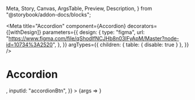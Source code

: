   Meta,
  Story,
  Canvas,
  ArgsTable,
  Preview,
  Description,
} from "@storybook/addon-docs/blocks";

<Meta
  title="Accordion"
  component={Accordion}
  decorators={[withDesign]}
  parameters={{
    design: {
      type: "figma",
      url:
        "https://www.figma.com/file/qShodlfNCJHb8n03IFyApM/Master?node-id=10734%3A2520",
    },
  }}
  argTypes={{
    children: { table: { disable: true } },
  }}
/>

# Accordion

<Description of={Accordion} />

<Preview withToolbar>
  <Story
    name="Basic"
    args={{
      accordionLabel: "Click to expand",
      children: <ListStory {...ListStory.args} />,
      inputId: "accordionBtn",
    }}
  >
    {args => <Accordion {...args} />}
  </Story>
</Preview>

<ArgsTable story="Basic" />

<Preview withToolbar>
  <Story story={stories.AccordionAsFAQSet} />
</Preview>
